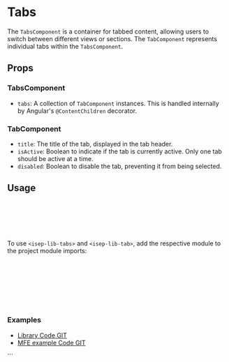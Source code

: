  
 
<Meta of={TabsStories} />
 
# Tabs

The `TabsComponent` is a container for tabbed content, allowing users to switch between different views or sections. The `TabComponent` represents individual tabs within the `TabsComponent`.

<Canvas of={TabsStories.Default} />

## Props

### TabsComponent

- `tabs`: A collection of `TabComponent` instances. This is handled internally by Angular's `@ContentChildren` decorator.

### TabComponent

- `title`: The title of the tab, displayed in the tab header.
- `isActive`: Boolean to indicate if the tab is currently active. Only one tab should be active at a time.
- `disabled`: Boolean to disable the tab, preventing it from being selected.

## Usage

```html
<isep-lib-tabs>
  <isep-lib-tab title="Tab 1" [isActive]="true">Content for Tab 1</isep-lib-tab>
  <isep-lib-tab title="Tab 2">Content for Tab 2</isep-lib-tab>
  <isep-lib-tab title="Tab 3" [disabled]="true">Content for Tab 3</isep-lib-tab>
</isep-lib-tabs>
```
To use `<isep-lib-tabs>` and `<isep-lib-tab>`, add the respective module to the project module imports:

```typescript
// app.module.ts
import { TabsModule } from 'ngx-dissertation-components-lib';

@NgModule({ 
	imports: [TabsModule]
})
export class AppModule {}
```

### Examples
- [Library Code GIT](https://github.com/carinaalasisep/ngx-dissertation-components-lib/tree/main/projects/ngx-isep-dissertation-components/src/lib/tabs)
- [MFE example Code GIT](https://github.com/carinaalasisep/dissertation-checkout-mfe/blob/main/src/app/features/order/order.component.html)

<Canvas of={TabsStories.WithDisabledTab} />
```